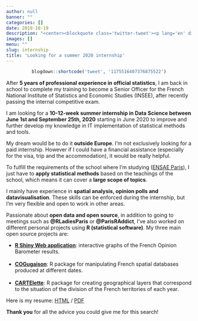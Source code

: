 ```yaml
---
author: null
banner: ""
categories: []
date: 2019-10-19
description: "<center><blockquote class='twitter-tweet'><p lang='en' dir='ltr'>🎤Looking for a 2020 Summer <a href='https://twitter.com/hashtag/internship?src=hash&amp;ref_src=twsrc%5Etfw'>#internship</a> in <a href='https://twitter.com/hashtag/DataScience?src=hash&amp;ref_src=twsrc%5Etfw'>#DataScience</a>.  Back in school <a href='https://twitter.com/ENSAEparis?ref_src=twsrc%5Etfw'>@ENSAEparis</a> after five years of professional experience in French official statistics. Preferably in 🇺🇸🇨🇦🇦🇺 Many personal <a href='https://twitter.com/hashtag/rstats?src=hash&amp;ref_src=twsrc%5Etfw'>#rstats</a> projects on my github and LinkedIn. <a href='https://t.co/NZP2I7o2LT'>https://t.co/NZP2I7o2LT</a> <a href='https://t.co/8PXNbCUFvV'>pic.twitter.com/8PXNbCUFvV</a></p>&mdash; antuki (@antuki13) <a href='https://twitter.com/antuki13/status/1175516407376875522?ref_src=twsrc%5Etfw'>September 21, 2019</a></blockquote><script async src='https://platform.twitter.com/widgets.js' charset='utf-8'></script></center>"
images: []
menu: ""
slug: internship
title: 'Looking for a summer 2020 internship'
---
```


<center>
```r
blogdown::shortcode('tweet', '1175516407376875522')
```
</center>

After **5 years of professional experience in official statistics**, I am back in school to complete my training to become a Senior Officer for the French National Institute of Statistics and Economic Studies (INSEE), after recently passing the internal competitive exam.

I am looking for a **10-12-week summer internship in Data Science between June 1st and September 25th, 2020** starting in June 2020 to improve and further develop my knowledge in IT implementation of statistical methods and tools. 

My dream would be to do it **outside Europe**. I'm not exclusively looking for a paid internship. However if I could have a financial assistance (especially for the visa, trip and the accommodation), it would be really helpful.

To fulfill the requirements of the school where I'm studying ([ENSAE Paris](https://www.ensae.fr/en/)), I just have to **apply statistical methods** based on the teachings of the school, which means it can cover a **large scope of topics**.
 
I mainly have experience in **spatial analysis, opinion polls and datavisualisation**. These skills can be enforced during the internship, but I'm very flexible and open to work in other areas.

Passionate about **open data and open source**, in addition to going to meetings such as **@RLadiesParis** or **@ParisRAddict**, I’ve also worked on different personal projects using **R (statistical software)**. My three main open source projects are:

 - [**R Shiny Web application**](http://dataviz.drees.solidarites-sante.gouv.fr/Barometre-DREES/): interactive graphs of the French Opinion Barometer results. </br></br>
 - [**COGugaison**](https://github.com/antuki/COGugaison):  R package for manipulating French spatial databases produced at different dates. </br></br>
 - [**CARTElette**](https://github.com/antuki/CARTElette): R package for creating geographical layers that correspond to the situation of the division of the French territories of each year.

Here is my resume: [HTML](https://antuki.github.io/slides/CV/CV4.html)  / [PDF](https://antuki.github.io/slides/CV/CV_ANTUNEZ_online.pdf)
 

**Thank you** for all the advice you could give me for this search!

